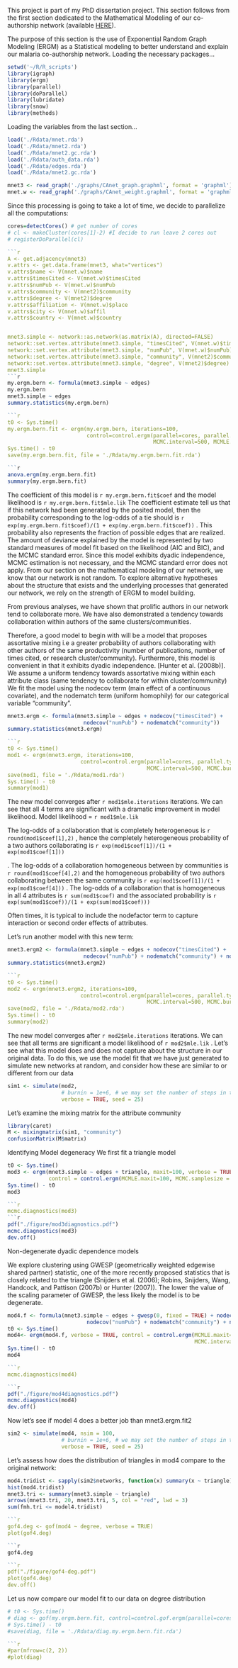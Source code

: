 This project is part of my PhD dissertation project.
This section follows from the first section dedicated to the Mathematical Modeling of our co-authorship network (available [HERE](http://#)).

The purpose of this section is the use of Exponential Random Graph Modeling (ERGM) as a  Statistical modeling to better understand and explain our malaria co-authorship network.
Loading the necessary packages...

```r
setwd('~/R/R_scripts')
library(igraph)
library(ergm)
library(parallel)
library(doParallel)
library(lubridate)
library(snow)
library(methods)
```

Loading the variables from the last section...

```r
load('./Rdata/mnet.rda')
load('./Rdata/mnet2.rda')
load('./Rdata/mnet2.gc.rda')
load('./Rdata/auth_data.rda')
load('./Rdata/edges.rda')
load('./Rdata/mnet2.gc.rda')

mnet3 <- read_graph('./graphs/CAnet_graph.graphml', format = 'graphml')
mnet.w <- read_graph('./graphs/CAnet_weight.graphml', format = 'graphml')
```

Since this processing is going to take a lot of time, we decide to parallelize all the computations:

```r
cores=detectCores() # get number of cores
# cl <- makeCluster(cores[1]-2) #I decide to run leave 2 cores out
# registerDoParallel(cl)

```r
A <- get.adjacency(mnet3)
v.attrs <- get.data.frame(mnet3, what="vertices")
v.attrs$name <- V(mnet.w)$name
v.attrs$timesCited <- V(mnet.w)$timesCited
v.attrs$numPub <- V(mnet.w)$numPub
v.attrs$community <- V(mnet2)$community
v.attrs$degree <- V(mnet2)$degree
v.attrs$affiliation <- V(mnet.w)$place
v.attrs$city <- V(mnet.w)$affil
v.attrs$country <- V(mnet.w)$country


mnet3.simple <- network::as.network(as.matrix(A), directed=FALSE)
network::set.vertex.attribute(mnet3.simple, "timesCited", V(mnet.w)$timesCited)
network::set.vertex.attribute(mnet3.simple, "numPub", V(mnet.w)$numPub)
network::set.vertex.attribute(mnet3.simple, "community", V(mnet2)$community)
network::set.vertex.attribute(mnet3.simple, "degree", V(mnet2)$degree)
mnet3.simple
```r
my.ergm.bern <- formula(mnet3.simple ~ edges)
my.ergm.bern
mnet3.simple ~ edges
summary.statistics(my.ergm.bern)

```r
t0 <- Sys.time()
my.ergm.bern.fit <- ergm(my.ergm.bern, iterations=100, 
                         control=control.ergm(parallel=cores, parallel.type="PSOCK", MCMC.samplesize=100,
                                              MCMC.interval=500, MCMLE.maxit = 100, MCMC.burnin = 20000, seed=25))
Sys.time() - t0
save(my.ergm.bern.fit, file = './Rdata/my.ergm.bern.fit.rda')

```r
anova.ergm(my.ergm.bern.fit)
summary(my.ergm.bern.fit)
```

The coefficient of this model is 
`r my.ergm.bern.fit$coef`
 and the model likelihood is 
`r my.ergm.bern.fit$mle.lik`
The coefficient estimate tell us that if this network had been generated by 
the posited model, then the probability corresponding to the log-odds of a tie should is 
`r exp(my.ergm.bern.fit$coef)/(1 + exp(my.ergm.bern.fit$coef))`
. This probability also represents the
fraction of possible edges that are realized. The amount of deviance explained by the model
is represented by two standard measures of model fit based on the likelihood (AIC and BIC),
and the MCMC standard error. Since this model exhibits dyadic independence,
MCMC estimation is not necessary, and the MCMC standard error does not apply.
From our section on the mathematical modeling of our network, we know that our network is not random.
To explore alternative hypotheses about the structure that exists and the underlying processes 
that generated our network, we rely on the strength of ERGM to model building.

From previous analyses, we have shown that prolific authors in our network tend to collaborate more.
We have also demonstrated a tendency towards collaboration within authors of the same clusters/communities.

Therefore, a good model to begin with will be a model that proposes assortative mixing i.e a greater
probability of authors collaborating with other authors of the same productivity 
(number of publications, number of times cited, or research cluster/community). Furthermore, this model
is convenient in that it exhibits dyadic independence. [Hunter et al. (2008b)].
We assume a uniform tendency towards assortative mixing within each attribute class 
(same tendency to collaborate for within cluster/community)
We fit the model using the nodecov term (main effect of a continuous covariate), and the nodematch term
(uniform homophily) for our categorical variable "community".

```r
mnet3.ergm <- formula(mnet3.simple ~ edges + nodecov("timesCited") + 
                        nodecov("numPub") + nodematch("community"))
summary.statistics(mnet3.ergm)

```r
t0 <- Sys.time()
mod1 <- ergm(mnet3.ergm, iterations=100,
                       control=control.ergm(parallel=cores, parallel.type="PSOCK", MCMC.samplesize=100,
                                            MCMC.interval=500, MCMC.burnin = 20000, seed=25, MCMLE.maxit = 100))
save(mod1, file = './Rdata/mod1.rda')
Sys.time() - t0
summary(mod1)
```

The new model converges after 
`r mod1$mle.iterations`
 iterations. We can see that all 4 terms are significant with a dramatic 
improvement in model likelihood. Model likelihood = 
`r mod1$mle.lik`

The log-odds of a collaboration that is completely heterogeneous is 
`r round(mod1$coef[1],2)`
, hence the completely heterogeneous probability of a two authors collaborating is 
`r exp(mod1$coef[1])/(1 + exp(mod1$coef[1]))`

. The log-odds of a collaboration homogeneous between by communities is 
`r round(mod1$coef[4],2)`
 and the homogeneous probability of two authors collaborating between the same community is 
`r exp(mod1$coef[1])/(1 + exp(mod1$coef[4]))`
.
The log-odds of a collaboration that is homogeneous in all 4 attributes is 
`r sum(mod1$coef)`
 and the associated probability is 
`r exp(sum(mod1$coef))/(1 + exp(sum(mod1$coef)))`

Often times, it is typical to include the nodefactor term to capture interaction or second order effects
of attributes.

Let's run another model with this new term:

```r
mnet3.ergm2 <- formula(mnet3.simple ~ edges + nodecov("timesCited") + 
                        nodecov("numPub") + nodematch("community") + nodefactor("community"))
summary.statistics(mnet3.ergm2)

```r
t0 <- Sys.time()
mod2 <- ergm(mnet3.ergm2, iterations=100,
                       control=control.ergm(parallel=cores, parallel.type="PSOCK", MCMC.samplesize=100,
                                            MCMC.interval=500, MCMC.burnin = 20000, seed=25, MCMLE.maxit = 100))
save(mod2, file = './Rdata/mod2.rda')
Sys.time() - t0
summary(mod2)
```

The new model converges after 
`r mod2$mle.iterations`
 iterations. We can see that all terms are significant a 
model likelihood of 
`r mod2$mle.lik`
.
Let's see what this model does and does not capture about the structure in our original data.
To do this, we use the model fit that we have just generated to simulate new networks at random,
and consider how these are similar to or different from our data

```r
sim1 <- simulate(mod2, 
                 # burnin = 1e+6, # we may set the number of steps in the simulation chain to 1e+06
                 verbose = TRUE, seed = 25)
```

Let's examine the mixing matrix for the attribute community

```r
library(caret)
M <- mixingmatrix(sim1, "community")
confusionMatrix(M$matrix)
```

Identifying Model degeneracy
We first fit a triangle model

```r
t0 <- Sys.time()
mod3 <- ergm(mnet3.simple ~ edges + triangle, maxit=100, verbose = TRUE,
             control = control.ergm(MCMLE.maxit=100, MCMC.samplesize = 1000, MCMC.interval = 1000, seed=25))
Sys.time() - t0
mod3

```r
mcmc.diagnostics(mod3)
```r
pdf("./figure/mod3diagnostics.pdf")
mcmc.diagnostics(mod3)
dev.off()
```

Non-degenerate dyadic dependence models

We explore clustering using GWESP (geometrically weighted edgewise shared partner) statistic,
one of the more recently proposed statistics that is closely related to the triangle (Snijders et al. (2006);
Robins, Snijders, Wang, Handcock, and Pattison (2007b) or Hunter (2007)). 
The lower the value of the scaling parameter of GWESP, the less likely the model is to be degenerate.

```r
mod4.f <- formula(mnet3.simple ~ edges + gwesp(0, fixed = TRUE) + nodecov("timesCited") + 
                         nodecov("numPub") + nodematch("community") + nodefactor("community"))
t0 <- Sys.time()
mod4<- ergm(mod4.f, verbose = TRUE, control = control.ergm(MCMLE.maxit=100, MCMC.samplesize = 1000,
                                                           MCMC.interval = 1000, seed=25))
Sys.time() - t0
mod4

```r
mcmc.diagnostics(mod4)

```r
pdf("./figure/mod4diagnostics.pdf")
mcmc.diagnostics(mod4)
dev.off()
```

Now let's see if model 4 does a better job than mnet3.ergm.fit2


```r
sim2 <- simulate(mod4, nsim = 100,
                 # burnin = 1e+6, # we may set the number of steps in the simulation chain to 1e+06
                 verbose = TRUE, seed = 25)
```

Let's assess how does the distribution of triangles in mod4 compare to the original network:

```r
mod4.tridist <- sapply(sim2$networks, function(x) summary(x ~ triangle))
hist(mod4.tridist)
mnet3.tri <- summary(mnet3.simple ~ triangle)
arrows(mnet3.tri, 20, mnet3.tri, 5, col = "red", lwd = 3)
sum(fmh.tri <= model4.tridist)

```r
gof4.deg <- gof(mod4 ~ degree, verbose = TRUE)
plot(gof4.deg)

```r
gof4.deg

```r
pdf("./figure/gof4-deg.pdf")
plot(gof4.deg)
dev.off()
```

Let us now compare our model fit to our data on degree distribution

```r
# t0 <- Sys.time()
# diag <- gof(my.ergm.bern.fit, control=control.gof.ergm(parallel=cores, parallel.type="PSOCK"))
# Sys.time() - t0
#save(diag, file = './Rdata/diag.my.ergm.bern.fit.rda')

```r
#par(mfrow=c(2, 2))
#plot(diag)
```


